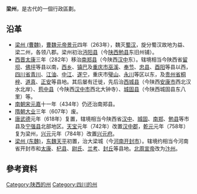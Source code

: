 {{Otheruses|梁州 (消歧義)|subject=古代的一個行政區劃|other=同名的梁州概念}}
'''梁州'''，是古代的一個行政區劃。

== 沿革 ==
* [[梁州_(曹魏)|梁州 (曹魏)]]，[[曹魏|曹魏]][[魏元帝|元帝]][[景元|景元]]四年（263年），魏灭[[蜀汉|蜀汉]]，旋分蜀汉故地为益、梁二州，各领八郡。梁州初治[[沔阳县|沔阳县]]（今[[陕西|陕西]][[勉县|勉县]]东旧州铺）。
* [[西晋|西晋]][[太康_(西晋)|太康]]三年（282年）移治[[南郑县|南郑县]]（今陕西[[汉中|汉中]]东）。辖境相当今陕西省[[留坝|留坝]]、[[佛坪|佛坪]]等县以南，[[西乡县|西乡]]、[[镇巴|镇巴]]及[[重庆市|重庆市]][[巫溪|巫溪]]、[[奉节|奉节]]、[[忠县|忠县]]、[[酉阳|酉阳]]等县以西，[[四川省|四川省]][[青川|青川]]、[[江油|江油]]、[[中江|中江]]、[[遂宁|遂宁]]，重庆市[[璧山|璧山]]、[[永川|永川]]等区以东，及[[贵州省|贵州省]][[桐梓|桐梓]]、[[道真|道真]]、[[正安县|正安]]等县地。其后屡有迁徙，先后治[[西城县|西城县]]（今陕西[[安康市|安康市]]西北汉水北岸）、[[苞中县|苞中县]]（今陕西[[汉中市|汉中市]]西北大钟寺）、[[城固县|城固县]]（今陕西城固县东八里）等。
* [[南朝宋|南朝宋]][[元嘉_(刘宋)|元嘉]]十一年（434年）仍还治南郑县。
* [[隋朝|隋朝]][[大业_(年号)|大业]]三年（607年）废。
* [[唐|唐]][[武德|武德]]元年（618年）复置，辖境相当今陕西省[[汉中|汉中]]、[[城固|城固]]、[[南郑|南郑]]、[[勉县|勉县]]等市县及[[宁强县|宁强县]]北部地区。[[天宝_(唐朝)|天宝]]元年（742年）改置[[汉中郡|汉中郡]]，[[乾元_(唐朝)|乾元]]元年（758年）复为梁州，[[兴元|兴元]]元年（784年）改置[[兴元府|兴元府]]。
* [[梁州_(东魏)|梁州 (东魏)]]，[[东魏|东魏]][[天平_(东魏)|天平]]初置，治大梁城（今[[河南|河南]][[开封市|开封市]]）。辖境约相当今河南省开封市和[[太康县|太康]]、[[杞县|杞县]]、[[尉氏|尉氏]]、[[兰考|兰考]]、[[封丘|封丘]]等县地。[[北周|北周]][[周宣帝|宣帝]]改为[[汴州|汴州]]。

== 參考資料 ==
{{reflist}}

[[Category:陕西的州|Category:陕西的州]]
[[Category:四川的州|Category:四川的州]]